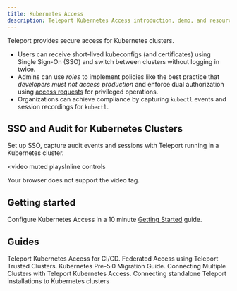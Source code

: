 ```yaml
---
title: Kubernetes Access
description: Teleport Kubernetes Access introduction, demo, and resources.
---
```


Teleport provides secure access for Kubernetes clusters.

- Users can receive short-lived kubeconfigs (and certificates) using Single Sign-On (SSO) and switch between clusters without logging in twice.
- Admins can use *roles* to implement policies like the best practice that *developers must not access production* and enforce dual authorization using [access requests](../access-controls/access-requests/index.mdx) for privileged operations.
- Organizations can achieve compliance by capturing `kubectl` events and session recordings for `kubectl`.

## SSO and Audit for Kubernetes Clusters

Set up SSO, capture audit events and sessions with Teleport running in a Kubernetes cluster.

<video
  muted
  playsInline
  controls
>
  <source
    src="https://goteleport.com/teleport/videos/kubernetes-access/kubelogin.mp4"
    type="video/mp4"
  />

  <source
    src="https://goteleport.com/teleport/videos/kubernetes-access/kubelogin.webm"
    type="video/webm"
  />

  Your browser does not support the video tag.
</video>

## Getting started

Configure Kubernetes Access in a 10 minute [Getting Started](./getting-started.mdx) guide.

## Guides

<TileSet>
  <Tile icon="kubernetes" title="Teleport Kubernetes Access for CI/CD" href="./guides/cicd.mdx">
    Teleport Kubernetes Access for CI/CD.
  </Tile>
  <Tile icon="kubernetes" title="Teleport Kubernetes Access and Trusted Clusters" href="./guides/federation.mdx">
    Federated Access using Teleport Trusted Clusters.
  </Tile>
  <Tile icon="kubernetes" title="Kubernetes Migration Guide" href="./guides/migration.mdx">
    Kubernetes Pre-5.0 Migration Guide.
  </Tile>
  <Tile icon="kubernetes" title="Kubernetes Access Multiple Clusters" href="./guides/multiple-clusters.mdx">
    Connecting Multiple Clusters with Teleport Kubernetes Access.
  </Tile>
  <Tile icon="kubernetes" title="Kubernetes Access from standalone Teleport" href="./guides/standalone-teleport.mdx">
    Connecting standalone Teleport installations to Kubernetes clusters
  </Tile>
</TileSet>